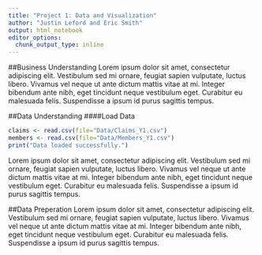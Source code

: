 ```yaml
---
title: "Project 1: Data and Visualization"
author: "Justin Leford and Eric Smith"
output: html_notebook
editor_options: 
  chunk_output_type: inline
---
```


##Business Understanding
Lorem ipsum dolor sit amet, consectetur adipiscing elit. Vestibulum sed mi ornare, feugiat sapien vulputate, luctus libero. Vivamus vel neque ut ante dictum mattis vitae at mi. Integer bibendum ante nibh, eget tincidunt neque vestibulum eget. Curabitur eu malesuada felis. Suspendisse a ipsum id purus sagittis tempus.

##Data Understanding
####Load Data
```r
claims <- read.csv(file="Data/Claims_Y1.csv")
members <- read.csv(file="Data/Members_Y1.csv")
print("Data loaded successfully.")
```

Lorem ipsum dolor sit amet, consectetur adipiscing elit. Vestibulum sed mi ornare, feugiat sapien vulputate, luctus libero. Vivamus vel neque ut ante dictum mattis vitae at mi. Integer bibendum ante nibh, eget tincidunt neque vestibulum eget. Curabitur eu malesuada felis. Suspendisse a ipsum id purus sagittis tempus. 

##Data Preperation
Lorem ipsum dolor sit amet, consectetur adipiscing elit. Vestibulum sed mi ornare, feugiat sapien vulputate, luctus libero. Vivamus vel neque ut ante dictum mattis vitae at mi. Integer bibendum ante nibh, eget tincidunt neque vestibulum eget. Curabitur eu malesuada felis. Suspendisse a ipsum id purus sagittis tempus. 
